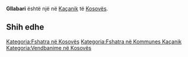 {{Fshat në 
 | Emri                = Gllabari
 | EmriAlt                = 
 | NAME_SHORT_FORM=      
 | NAME_GENERIC=      
 | NAME_SORT_NAME_RO=      GLLABARI
 | FULL_NAME_RO = Gllabari
 | FULL_NAME_ND_RO=Gllabari
 | SORT_NAME_RG=GLLABARI
 | FULL_NAME_RG=Gllabari
 | FULL_NAME_ND_RG=Gllabari
 | SRP_NAME_SHORT_FORM=      
 | SRP_NAME_GENERIC=      
 | SRP_NAME_SORT_NAME_RO=      
 | SRP_FULL_NAME_RO = 
 | SRP_FULL_NAME_ND_RO=
 | SRP_SORT_NAME_RG=
 | SRP_FULL_NAME_RG=
 | SRP_FULL_NAME_ND_RG=
 | Emri (Rasa dhanore) = 
 | Figura              = 
 | Shteti              = Kosovo
 | Komuna              = Kaçanik
 | Kodi postar         = 
 | Sipërfaqja          = 

 | Popullsia           = 

 | Regj. i popullsisë  = 
 | Dend. e popullsisë  = 
 | Faqja zyrtare       = 
 <!--- Koordinatat ----> 
 | Gjerësia            = 42.645833
 | Gjatësia            = 20.870556
 | Lartësia            = 
}}
'''Gllabari''' është një [[]] në [[Kaçanik]] të [[Kosovës]].

<!-- == Gjeografia == -->
<!-- == Historia == -->
<!-- == Demografia == -->
== Shih edhe ==
{{Komuna Kaçanik}}
{{Kosovo-Administrata-Cung}}

[[Kategoria:Fshatra në Kosovës]]
[[Kategoria:Fshatra në Kommunes Kaçanik]]
[[Kategoria:Vendbanime në Kosovës]]